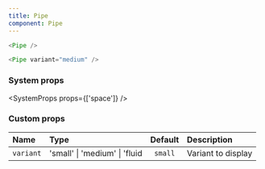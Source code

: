 ```yaml
---
title: Pipe
component: Pipe
---
```


```js live=true
<Pipe />
```

```js live=true
<Pipe variant="medium" />
```

### System props

<SystemProps props={['space']} />

### Custom props

| Name      | Type                          | Default | Description        |
| :-------- | :---------------------------- | :-----: | :----------------- |
| `variant` | 'small' \| 'medium' \| 'fluid | `small` | Variant to display |
